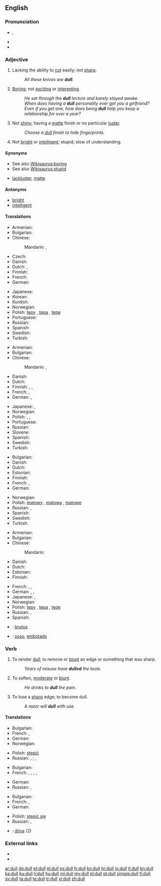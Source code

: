 ==English==

===Pronunciation===
* {{IPA|/dʌl/}}, {{SAMPA|/dVl/}}
* {{audio|en-us-dull.ogg|Audio (US)}}
* {{rhymes|ʌl}}

===Adjective===
{{en-adj|er}}

# Lacking the ability to [[cut]] easily; not [[sharp]].
#: ''All these knives are '''dull'''.''
# [[boring|Boring]]; not [[exciting]] or [[interesting]].
#: ''He sat through the '''dull''' lecture and barely stayed awake.''
#: ''When does having a '''dull''' personality ever get you a girlfriend? Even if you get one, how does being '''dull''' help you keep a relationship for over a year?''
# Not [[shiny]]; having a [[matte]] finish or no particular [[luster]].
#: ''Choose a [[dull]] finish to hide fingerprints.''
# Not [[bright]] or [[intelligent]]; stupid; slow of understanding.

====Synonyms====
* See also [[Wikisaurus:boring]]
* See also [[Wikisaurus:stupid]]
* {{sense|not shiny}} [[lackluster]], [[matte]]

====Antonyms====
* [[bright]]
* [[intelligent]]

====Translations====
{{trans-top|lacking the ability to cut easily; not sharp}}
* Armenian: {{t+|hy|բութ|tr=but'}}
* Bulgarian: {{t+|bg|тъп|tr=tǎp}}
* Chinese:
*: Mandarin: {{t|zh|鈍|sc=Hani}}, {{t|zh|钝|tr=dùn|sc=Hani}}
* Czech: {{t-|cs|tupý|m}}
* Danish: {{t-|da|sløv}}
* Dutch: {{t+|nl|bot}}, {{t+|nl|stomp}}
* Finnish: {{t+|fi|tylsä}}
* French: {{t+|fr|émoussé}}
* German: {{t+|de|stumpf}}
{{trans-mid}}
* Japanese: {{t|ja|鈍い|tr=にぶい, nibui|sc=Jpan}}
* Korean: {{t|ko|무딘|tr=mudin|sc=Kore}}
* Kurdish: {{t-|ku|کول|sc=ku-Arab}}
* Norwegian: {{t-|no|sløv}}
* Polish: [[tępy]] {{m}}, [[tępa]] {{f}}, [[tępe]] {{m}}
* Portuguese: {{t+|pt|cego|m}}
* Russian: {{t+|ru|тупой|tr=tupój|sc=Cyrl}}
* Spanish: {{t|es|romo}}
* Swedish: {{t+|sv|slö}}
* Turkish: {{t+|tr|kör}}
{{trans-bottom}}

{{trans-top|boring}}
* Armenian: {{t-|hy|ձանձրալի|tr=janjrali}}
* Bulgarian: {{t|bg|скучен}}
* Chinese:
*: Mandarin: {{t|zh|無聊|sc=Hani}}, {{t|zh|无聊|tr=wúliáo|sc=Hani}}
* Danish: {{t|da|kedelig}}
* Dutch: {{t+|nl|saai}}
* Finnish: {{t+|fi|tylsä}}, {{t+|fi|pitkäveteinen}}, {{t-|fi|pitkästyttävä}}
* French: {{t+|fr|ennuyeux}}, {{t+|fr|barbant}}
* German: {{t+|de|fad}}, {{t+|de|langweilig}}
{{trans-mid}}
* Japanese: {{t|ja|退屈|tr=たいくつな, taikutsu-na|alt=退屈な|sc=Jpan}}, {{t|ja|つまらない|tr=tsumaranai|sc=Jpan}}
* Norwegian: {{t+|no|kjedelig}}
* Polish: {{t+|pl|nudny|m}}, {{t-|pl|nudna|f}}, {{t-|pl|nudne|n}}
* Portuguese: {{t-|pt|entediante}}
* Russian: {{t|ru|скучный|tr=skúčnyj, skúšnyj|sc=Cyrl}}
* Slovene: {{t-|sl|dolgočasen|xs=Slovene}}
* Spanish: {{t+|es|aburrido}}
* Swedish: {{t+|sv|tråkig}}
* Turkish: {{t+|tr|sıkıcı}}
{{trans-bottom}}

{{trans-top|not shiny}}
* Bulgarian: {{t|bg|матов}}
* Danish: {{t-|da|mat}}
* Dutch: {{t+|nl|mat}}
* Estonian: {{t|et|tuhm}}
* Finnish: {{t+|fi|samea}}
* French: {{t+|fr|mat}}, {{t+|fr|terne}}
* German: {{t+|de|matt}}
{{trans-mid}}
* Norwegian: {{t+|no|matt}}
* Polish: [[matowy]] {{m}}, [[matowa]] {{f}}, [[matowe]] {{n}}
* Russian: {{t|ru|тусклый|tr=túsklyj|sc=Cyrl}}, {{t|ru|матовый|tr=mátovyj|sc=Cyrl}}
* Spanish: {{t+|es|mate}}
* Swedish: {{t+|sv|matt}}
* Turkish: {{t+|tr|mat}}
{{trans-bottom}}

{{trans-top|not bright or intelligent}}
* Armenian: {{t+|hy|բութ|tr=but'}}
* Bulgarian: {{t+|bg|тъп|tr=tǎp}}
* Chinese:
*: Mandarin: {{t|zh|蠢|tr=chǔn|sc=Hani}}
* Danish: {{t+|da|dum}}
* Dutch: {{t+|nl|dom}}
* Estonian: {{t-|et|nõme}}
* Finnish: {{t+|fi|hidasjärkinen}}
{{trans-mid}}
* French: {{t+|fr|sot}}, {{t+|fr|obtus}}, {{t+|fr|idiot}}
* German: {{t+|de|blöd}}, {{t+|de|blöde}}, {{t+|de|dumm}}
* Japanese: {{t|ja|鈍い|tr=にぶい, nibui|sc=Jpan}}, {{t|ja|鈍い|tr=のろい, noroi}}
* Norwegian: {{t+|no|dum}}
* Polish: [[tępy]] {{m}}, [[tępa]] {{f}}, [[tępe]] {{m}}
* Russian: {{t|ru|тупой|tr=tupój|sc=Cyrl}}, {{t|ru|глупый|tr=glúpyj|sc=Cyrl}}
* Spanish: {{t+|es|obtuso}}
{{trans-bottom}}

{{checktrans-top}}
* {{ttbc|la}}: [[brutus]]
* {{ttbc|es}}: [[soso]], [[embotado]]
{{trans-bottom}}

===Verb===
{{en-verb}}

# {{transitive}} To render [[dull]]; to remove or [[blunt]] an edge or something that was sharp.
#: ''Years of misuse have '''dulled''' the tools.''
# {{transitive}} To soften, [[moderate]] or [[blunt]].
#: ''He drinks to '''dull''' the pain.''
# {{intransitive}} To lose a [[sharp]] edge; to become dull.
#: ''A razor will '''dull''' with use.''

====Translations====
{{trans-top|(''transitive'') To render dull; to remove or blunt an edge or something that was sharp}}
* Bulgarian: {{t|bg|притъпявам}}
* French: {{t+|fr|émousser}}, {{t+|fr|user}}
* German: {{t+|de|abstumpfen}}
* Norwegian: {{t|no|sløve}}
{{trans-mid}}
* Polish: [[stępić]]
* Russian: {{t|ru|тупить|sc=Cyrl|tr=tupít'}} {{impf}}, {{t|ru|иступить|sc=Cyrl|tr=istupít'}} {{pf}}; {{t|ru|затуплять|sc=Cyrl|tr=zatuplját'}} {{pf}}, {{t|ru|затупить|sc=Cyrl|tr=zatupít'}} {{pf}}
{{trans-bottom}}

{{trans-top|(''transitive'') To soften, moderate or blunt}}
* Bulgarian: {{t|bg|смекчавам}}
* French: {{t+|fr|adoucir}}, {{t+|fr|modérer}}, {{t+|fr|amortir}}, {{t|fr|assourdir}}, {{t+|fr|engourdir}}
{{trans-mid}}
* German: {{t+|de|abstumpfen}}
* Russian: {{t|ru|притуплять|sc=Cyrl|tr=prituplját'}} {{impf}}, {{t|ru|притупить|sc=Cyrl|tr=pritupít'}} {{pf}}
{{trans-bottom}}

{{trans-top|(''intransitive'') To lose a sharp edge; to become dull}}
* Bulgarian: {{t|bg|притъпявам се}}
* French: {{t+|fr|émousser}}, {{t+|fr|user}}
* German: {{t+|de|abstumpfen}}
{{trans-mid}}
* Polish: [[stępić się]]
* Russian: {{t|ru|затупляться|sc=Cyrl|tr=zatuplját'sja}} {{impf}}, {{t|ru|затупиться|sc=Cyrl|tr=zatupít'sja}} {{pf}}
{{trans-bottom}}

{{checktrans-top}}
* {{ttbc|sv}}: [[döva]] (2)
{{trans-mid}}
{{trans-bottom}}

===External links===
* {{R:Webster 1913}}
* {{R:Century 1911}}

[[ar:dull]]
[[de:dull]]
[[et:dull]]
[[el:dull]]
[[es:dull]]
[[fr:dull]]
[[ko:dull]]
[[hr:dull]]
[[io:dull]]
[[it:dull]]
[[kn:dull]]
[[ka:dull]]
[[ku:dull]]
[[li:dull]]
[[hu:dull]]
[[ml:dull]]
[[my:dull]]
[[pl:dull]]
[[pt:dull]]
[[simple:dull]]
[[fi:dull]]
[[sv:dull]]
[[ta:dull]]
[[te:dull]]
[[tr:dull]]
[[vi:dull]]
[[zh:dull]]